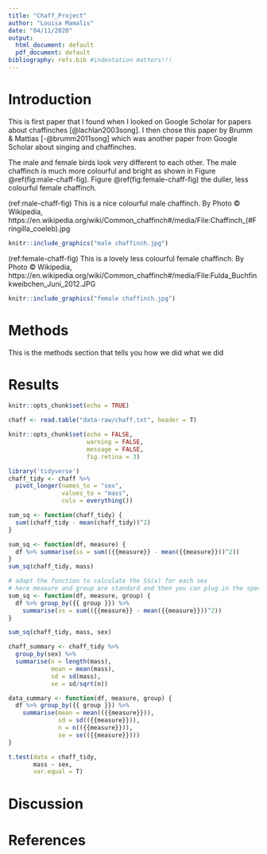 ```yaml
---
title: "Chaff_Project"
author: "Louisa Mamalis"
date: "04/11/2020"
output:
  html_document: default
  pdf_document: default
bibliography: refs.bib #indentation matters!!!
---
```


# **Introduction** 
This is first paper that I found when I looked on Google Scholar for papers about chaffinches [@lachlan2003song]. I then chose this paper by Brumm & Mattias [-@brumm2011song] which was another paper from Google Scholar about singing and chaffinches. 

The male and female birds look very different to each other. The male chaffinch is much more colourful and bright as shown in Figure \@ref(fig:male-chaff-fig). Figure \@ref(fig:female-chaff-fig) the duller, less colourful female chaffinch. 

(ref:male-chaff-fig) This is a nice colourful male chaffinch. By Photo © Wikipedia, https://en.wikipedia.org/wiki/Common_chaffinch#/media/File:Chaffinch_(#Fringilla_coeleb).jpg

```r
knitr::include_graphics("male chaffinch.jpg")
```

(ref:female-chaff-fig) This is a lovely less colourful female chaffinch. By Photo © Wikipedia,  https://en.wikipedia.org/wiki/Common_chaffinch#/media/File:Fulda_Buchfinkweibchen_Juni_2012.JPG

```r
knitr::include_graphics("female chaffinch.jpg")
```

# **Methods**
This is the methods section that tells you how we did what we did

# **Results** 

<!-- keep this default set up code chunk -->
```r
knitr::opts_chunk$set(echo = TRUE)
```

```r
chaff <- read.table("data-raw/chaff.txt", header = T)
```


```r
knitr::opts_chunk$set(echo = FALSE, 
                      warning = FALSE,
                      message = FALSE,
                      fig.retina = 3)
```

<!-- update the tidyverse package -->
```r
library('tidyverse')
chaff_tidy <- chaff %>%
  pivot_longer(names_to = "sex",
               values_to = "mass",
               cols = everything())
```

<!-- adding a code chunk to calculate SS(x) of all the mass values -->
```r
sum_sq <- function(chaff_tidy) {
  sum((chaff_tidy - mean(chaff_tidy))^2)
}

```

<!-- two variables defined within the function 
created a dataframe with the column measure in it
measure is a generic -->
```r
sum_sq <- function(df, measure) {
  df %>% summarise(ss = sum(({{measure}} - mean({{measure}}))^2))
}
sum_sq(chaff_tidy, mass)

# adapt the function to calculate the SS(x) for each sex
# here measure and group are standard and then you can plug in the specific variables
sum_sq <- function(df, measure, group) {
  df %>% group_by({{ group }}) %>% 
    summarise(ss = sum(({{measure}} - mean({{measure}}))^2))
}

sum_sq(chaff_tidy, mass, sex)
```

<!-- here we are calculating the summary data - mean/ sd/ se etc 
creates a new table with the results in
this is not using a function though! this is pipeline-->
```r
chaff_summary <- chaff_tidy %>% 
  group_by(sex) %>% 
  summarise(n = length(mass),
            mean = mean(mass),
            sd = sd(mass),
            se = sd/sqrt(n))
```

<!-- creating a function which will calculate the summary stats for the data 
remember to add ALL the types of brackets () and {} -->
```r
data_summary <- function(df, measure, group) {
  df %>% group_by({{ group }}) %>% 
    summarise(mean = mean(({{measure}})),
              sd = sd(({{measure}})),
              n = n(({{measure}})),
              se = se(({{measure}})))
}
```

<!-- paired t test to see the difference between the mass of the males and females -->
```r
t.test(data = chaff_tidy, 
       mass ~ sex,
       var.equal = T)
```


# **Discussion**

# **References**

